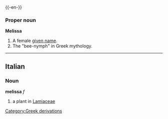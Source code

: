{{wikipedia}}
{{-en-}}
===Proper noun===
'''Melissa'''

#A female [[given name]].
#The "bee-nymph" in Greek mythology.

----
==Italian==
===Noun===
'''melissa''' ''f''

#a plant in [[Lamiaceae]]<!--what is this plant called in English?-->
[[Category:Greek derivations]]